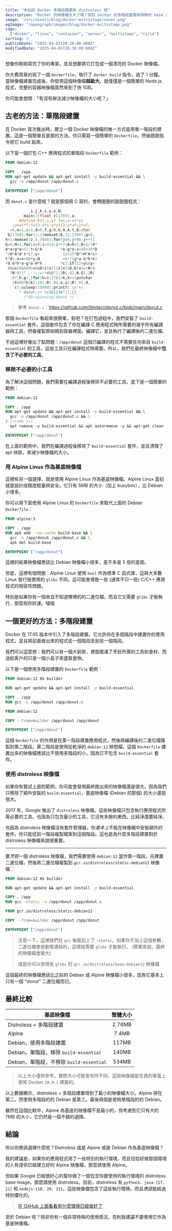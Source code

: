 ```yaml
---
title: "來玩玩 Docker 多階段建置與 distroless 吧"
description: "Docker 的映像檔太大了嗎？試試 Docker 的多階段建置與特殊的 base image 來減低大小吧！"
image: "/src/assets/blog/docker-multistage/cover.png"
ogImage: "/opengraph/images/blog/docker-multistage.png"
tags:
  ["docker", "linux", "container", "server", "multistage", "ci/cd"]
sorting: 3
publishDate: "2025-04-01T20:30:00.000Z"
modifiedDate: "2025-04-01T20:30:00.000Z"
---
```


想像你剛剛寫完了你的專案，並且想要將它打包成一個漂亮的 Docker 映像檔。

你大費周章的寫了一個 `Dockerfile`，執行了 `docker build` 指令，過了 1 分鐘。當映像檔建置完成後，你發現這個映像檔**超級大**。就僅僅是一個簡單的 Node.js 程式，完整的容器映像檔竟然來到了快 1GB。

你可能會想問：「有沒有辦法減少映像檔的大小呢？」

## 古老的方法：單階段建置

在 Docker 首次推出時，建立一個 Docker 映像檔的唯一方式是用單一階段的建置。這是一個簡單且直接的方法。你只需寫一個簡單的 `Dockerfile`，然後跑跑指令把它 build 起來。

以下是一個打包 C++ 應用程式的單階段 `Dockerfile` 範例：

```dockerfile
FROM debian:12

COPY . /app
RUN apt-get update && apt-get install -y build-essential && \
  gcc -o /app/donut /app/donut.c

ENTRYPOINT ["/app/donut"]
```

而 `donut.c` 是什麼呢？就是那個用 C 寫的，會轉圈圈的甜甜圈程式：

```c
           i,j,k,x,y,o,N;
        main(){float z[1760],a
      #define R(t,x,y) f=x;x-=t*y\
   ;y+=t*f;f=(3-x*x-y*y)/2;x*=f;y*=f;
  =0,e=1,c=1,d=0,f,g,h,G,H,A,t,D;char
 b[1760];for(;;){memset(b,32,1760);g=0,
h=1;memset(z,0,7040);for(j=0;j<90;j++){
G=0,H=1;for(i=0;i<314;i++){A=h+2,D=1/(G*
A*a+g*e+5);t=G*A        *e-g*a;x=40+30*D
*(H*A*d-t*c);y=          12+15*D*(H*A*c+
t*d);o=x+80*y;N          =8*((g*a-G*h*e)
*d-G*h*a-g*e-H*h        *c);if(22>y&&y>
 0&&x>0&&80>x&&D>z[o]){z[o]=D;b[o]=(N>0
  ?N:0)[".,-~:;=!*#$@"];}R(.02,H,G);}R(
  .07,h,g);}for(k=0;1761>k;k++)putchar
   (k%80?b[k]:10);R(.04,e,a);R(.02,d,
    c);usleep(15000);printf('\n'+(
      " donut.c! \x1b[23A"));}}
        /*3D-spinning-donut */
```

> 參考 `donut.c`：https://github.com/limiteci/donut.c/blob/main/donut.c

那個 `Dockerfile` 看起來很簡單，對吧？在打包過程中，我們安裝了 `build-essential` 套件，這個套件包含了你在編譯 C 應用程式時所需要的幾乎所有編譯器與工具。然後複製原始碼到容器裡面，編譯它，並且執行了編譯後的二進位檔。

不過這裡好像出了點問題：`/app/donut` 這個已編譯的程式不需要任何來自 `build-essential` 的工具，這些工具只在編譯程式時需要。所以，我們在最終映像檔中**包含了不必要的工具**。

### 移除不必要的小工具

為了解決這個問題，我們需要在編譯過程後移除不必要的工具。底下是一個簡單的範例：

```dockerfile
FROM debian:12

COPY . /app
RUN apt-get update && apt-get install -y build-essential && \
  gcc -o /app/donut /app/donut.c && \
# [!code ++]
  apt remove -y build-essential && apt autoremove -y && apt-get clean

ENTRYPOINT ["/app/donut"]
```

在上面的範例中，我們在編譯過程後移除了 `build-essential` 套件，並且清理了 apt 快取，來減少映像檔的大小。

### 用 Alpine Linux 作為基底映像檔

這裡有另一個選擇，就是使用 Alpine Linux 作為基底映像檔。Alpine Linux 當初就是設計成極度輕量與安全。它只有 5MB 的大小（加上 busybox），比 Debian 小很多。

你可以用下面使用 Alpine Linux 的 `Dockerfile` 來取代上面的 Debian `Dockerfile`：

```dockerfile
FROM alpine:3

COPY . /app
RUN apk add --no-cache build-base && \
  gcc -o /app/donut /app/donut.c && \
  apk del build-base

ENTRYPOINT ["/app/donut"]
```

這裡的結果映像檔應該比 Debian 映像檔小很多，差不多是 5 倍的差距。

但是，這裡有個問題：Alpine Linux 使用 `musl` 作為標準 C 函式庫，這與大多數 Linux 發行版使用的 `glibc` 不同。這可能會導致一些 (通常不只一些) C/C++ 應用程式的相容性問題。

特別是如果你有一個來自不知道哪裡的的二進位檔，而且它又需要 `glibc` 才能執行，那麼祝你好運。嘻嘻

## 一個更好的方法：多階段建置

Docker 在 17.05 版本中引入了多階段建置。它允許你在多個階段中建置你的應用程式，並且將前面做出來的程式從一個階段丟到另一個階段。

我們可以這麼想：我們可以有一個大廚房，裡面擺滿了烹飪所需的工具和食材，而送給客戶的只是一個小盒子來盛裝食物。

以下是一個使用多階段建置的 `Dockerfile` 範例：

```dockerfile
FROM debian:12 AS builder

RUN apt-get update && apt-get install -y build-essential

COPY . /app
RUN gcc -o /app/donut /app/donut.c

FROM debian:12

COPY --from=builder /app/donut /app/donut

ENTRYPOINT ["/app/donut"]
```

這個 `Dockerfile` 的作用是在第一階段建置應用程式，然後將編譯後的二進位檔複製到第二階段。第二階段是使用從乾淨的 `debian:12` 映想檔。這個 `Dockerfile` 建置出來的映像檔應該比不使用多階段的小，因為它不包含 `build-essential` 套件。

### 使用 distroless 映像檔

如果你有嘗試上面的範例，你可能會發現最終跑出來的映像檔還是很大。因為我們只移除了額外安裝的 `build-essential`，基底映像檔 (Debian 的那個) 的大小還是很大。

2017 年，Google 推出了 `distroless` 映像檔，這些映像檔只包含執行應用程式所需必要的工具。也因為只包含最少的工具，它沒有多餘的東西。比純淨還要純淨。

也因為 distroless 映像檔沒有套件管理器，你*基本上*不能在映像檔中安裝額外的套件。你只能從前一階段複製檔案到這個階段。這也是為什麼多階段建置對於 distroless 映像檔來說很重要。

---

要*烹飪*一個 distroless 映像檔，我們需要使用 `debian:12` 當作第一階段，先建置二進位檔，然後將二進位檔複製到 `gcr.io/distroless/static-debian12` 映像檔：

```dockerfile
FROM debian:12 AS builder

RUN apt-get update && apt-get install -y build-essential

COPY . /app
RUN gcc -static -o /app/donut /app/donut.c

FROM gcr.io/distroless/static-debian12

COPY --from=builder /app/donut /app/donut

ENTRYPOINT ["/app/donut"]
```

> 注意一下，這裡我們在 `gcc` 後面加上了 `-static`，如果你不加上這個參數，二進位檔會是動態連結的，這樣就需要 `glibc` 才能執行。 (簡單來說，最終的映像檔會變大)
>
> 或是你可以使用有 `glibc` 的 `gcr.io/distroless/base-debian12` 映像檔

這個最終的映像檔應該比之前的 Debian 或 Alpine 映像檔小很多，因為它基本上只有一個 "donut" 二進位檔而已。

## 最終比較

| 基底映像檔                            |  整體大小  |
|----------------------------------|:------:|
| Distroless + 多階段建置               | 2.76MB |
| Alpine                           | 7.4MB  |
| Debian，使用多階段建置                   | 117MB  |
| Debian，單階段，移除 `build-essential`  | 140MB  |
| Debian，單階段，不移除 `build-essential` | 534MB  |

> 以上大小僅供參考，實際大小可能會有所不同。這些映像檔是在我的筆電上使用 Docker `28.0.1` 建置的。

以上數據顯示，distroless + 多階段建置得到了最小的映像檔大小。Alpine 排在第二，而使用多階段的的 Debian 是第三。最後兩個是使用單階段的的 Debian。

雖然在這個比較中，Alpine 為基底的映像檔不是最小的，但考慮到它只有大約 7MB 的大小，它仍然是一個不錯的選擇。

## 結論

所以你應該選擇什麼呢？Distroless 或是 Alpine 或是 Debian 作為基底映像檔？

我的建議是，如果你的應用程式用了一些特別的執行環境，而且恰恰好做那個環境的人有提供已經建立好的 Alpine 映像檔，那麼請使用 Alpine。

但如果 Google 已經很好心的幫你做了一個包含你要使用的執行環境的 distroless base image，那麼請使用 distroless。目前，distroless 有 `python3`、`java-{17, 21}` 和 `nodejs-{18, 20, 22}`。這些映像檔包含了這些執行環境，而且*應該*是經過特別優化的。

> [在 GitHub 上面看看有什麼環境已經做好了](http://github.com/GoogleContainerTools/distroless?tab=readme-ov-file#what-images-are-available)

至於 Debian 呢？除非你有一個非常特殊的使用情況，否則我建議不要使用它作為基底映像檔。
